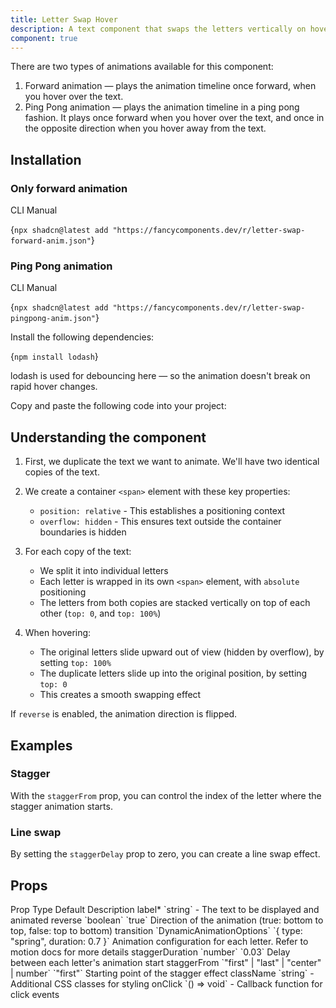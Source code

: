 ```yaml
---
title: Letter Swap Hover
description: A text component that swaps the letters vertically on hover.
component: true
---
```


<ComponentPreview name="letter-swap-demo" />

There are two types of animations available for this component:

1. Forward animation — plays the animation timeline once forward, when you hover over the text.
2. Ping Pong animation — plays the animation timeline in a ping pong fashion. It plays once forward when you hover over the text, and once in the opposite direction when you hover away from the text.

## Installation

### Only forward animation

<Tabs defaultValue="cli">

<TabsList>
  <TabsTrigger value="cli">CLI</TabsTrigger>
  <TabsTrigger value="manual">Manual</TabsTrigger>
</TabsList>
<TabsContent value="cli">

<CodeBlockWrapper language="bash">{`npx shadcn@latest add "https://fancycomponents.dev/r/letter-swap-forward-anim.json"`}</CodeBlockWrapper>

</TabsContent>
<TabsContent value="manual">

<ComponentSource name="letter-swap-forward-anim" />

</TabsContent>
</Tabs>

### Ping Pong animation

<Tabs defaultValue="cli">

<TabsList>
  <TabsTrigger value="cli">CLI</TabsTrigger>
  <TabsTrigger value="manual">Manual</TabsTrigger>
</TabsList>
<TabsContent value="cli">

<CodeBlockWrapper language="bash">{`npx shadcn@latest add "https://fancycomponents.dev/r/letter-swap-pingpong-anim.json"`}</CodeBlockWrapper>

</TabsContent>
<TabsContent value="manual">

<Steps>

<Step>Install the following dependencies:</Step>

<CodeBlockWrapper language="bash">{`npm install lodash`}</CodeBlockWrapper>

lodash is used for debouncing here — so the animation doesn't break on rapid hover changes.

<Step>Copy and paste the following code into your project:</Step>

<ComponentSource name="letter-swap-pingpong-anim" />

</Steps>

</TabsContent>
</Tabs>

## Understanding the component

1. First, we duplicate the text we want to animate. We'll have two identical copies of the text.

2. We create a container `<span>` element with these key properties:

   - `position: relative` - This establishes a positioning context
   - `overflow: hidden` - This ensures text outside the container boundaries is hidden

3. For each copy of the text:

   - We split it into individual letters
   - Each letter is wrapped in its own `<span>` element, with `absolute` positioning
   - The letters from both copies are stacked vertically on top of each other (`top: 0`, and `top: 100%`)

4. When hovering:
   - The original letters slide upward out of view (hidden by overflow), by setting `top: 100%`
   - The duplicate letters slide up into the original position, by setting `top: 0`
   - This creates a smooth swapping effect

If `reverse` is enabled, the animation direction is flipped.

## Examples

### Stagger

With the `staggerFrom` prop, you can control the index of the letter where the stagger animation starts.

<ComponentPreview name="letter-swap-demo-stagger" />

### Line swap

By setting the `staggerDelay` prop to zero, you can create a line swap effect.

<ComponentPreview name="letter-swap-demo-line" />

## Props

<Table>
  <TableHeader>
    <TableRow>
      <TableHead>Prop</TableHead>
      <TableHead>Type</TableHead>
      <TableHead>Default</TableHead>
      <TableHead>Description</TableHead>
    </TableRow>
  </TableHeader>
  <TableBody>
    <TableRow>
      <TableCell>label<span className="text-red-500">*</span></TableCell>
      <TableCell>`string`</TableCell>
      <TableCell>-</TableCell>
      <TableCell>The text to be displayed and animated</TableCell>
    </TableRow>
    <TableRow>
      <TableCell>reverse</TableCell>
      <TableCell>`boolean`</TableCell>
      <TableCell>`true`</TableCell>
      <TableCell>Direction of the animation (true: bottom to top, false: top to bottom)</TableCell>
    </TableRow>
    <TableRow>
      <TableCell>transition</TableCell>
      <TableCell>`DynamicAnimationOptions`</TableCell>
      <TableCell>`{ type: "spring", duration: 0.7 }`</TableCell>
      <TableCell>Animation configuration for each letter. Refer to motion docs for more details</TableCell>
    </TableRow>
    <TableRow>
      <TableCell>staggerDuration</TableCell>
      <TableCell>`number`</TableCell>
      <TableCell>`0.03`</TableCell>
      <TableCell>Delay between each letter's animation start</TableCell>
    </TableRow>
    <TableRow>
      <TableCell>staggerFrom</TableCell>
      <TableCell>`"first" | "last" | "center" | number`</TableCell>
      <TableCell>`"first"`</TableCell>
      <TableCell>Starting point of the stagger effect</TableCell>
    </TableRow>
    <TableRow>
      <TableCell>className</TableCell>
      <TableCell>`string`</TableCell>
      <TableCell>-</TableCell>
      <TableCell>Additional CSS classes for styling</TableCell>
    </TableRow>
    <TableRow>
      <TableCell>onClick</TableCell>
      <TableCell>`() => void`</TableCell>
      <TableCell>-</TableCell>
      <TableCell>Callback function for click events</TableCell>
    </TableRow>
  </TableBody>
</Table>
